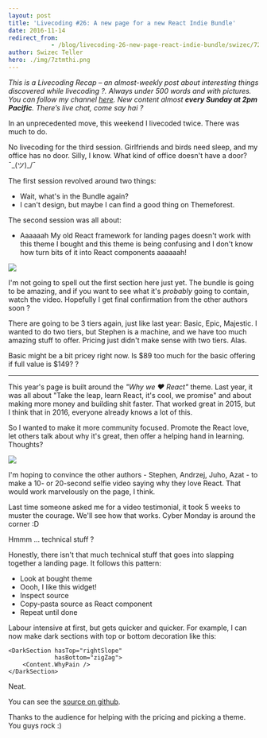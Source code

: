 ```yaml
---
layout: post
title: 'Livecoding #26: A new page for a new React Indie Bundle'
date: 2016-11-14
redirect_from: 
            - /blog/livecoding-26-new-page-react-indie-bundle/swizec/7211
author: Swizec Teller
hero: ./img/7ztmthi.png
---
```

_This is a Livecoding Recap – an almost-weekly post about interesting things discovered while livecoding ?. Always under 500 words and with pictures. You can follow my channel [here](https://livecoding.tv/swizec). New content almost **every Sunday at 2pm Pacific**. There’s live chat, come say hai ?_



In an unprecedented move, this weekend I livecoded twice. There was much to do.







No livecoding for the third session. Girlfriends and birds need sleep, and my office has no door. Silly, I know. What kind of office doesn't have a door? ¯\_(ツ)\_/¯



The first session revolved around two things:



- Wait, what's in the Bundle again?
- I can't design, but maybe I can find a good thing on Themeforest.



The second session was all about:



- Aaaaaah My old React framework for landing pages doesn't work with this theme I bought and this theme is being confusing and I don't know how turn bits of it into React components aaaaaah!



![](./img/FpcN8fN.gif)



I'm not going to spell out the first section here just yet. The bundle is going to be amazing, and if you want to see what it's _probably_ going to contain, watch the video. Hopefully I get final confirmation from the other authors soon ?



There are going to be 3 tiers again, just like last year: Basic, Epic, Majestic. I wanted to do two tiers, but Stephen is a machine, and we have too much amazing stuff to offer. Pricing just didn't make sense with two tiers. Alas.



Basic might be a bit pricey right now. Is $89 too much for the basic offering if full value is $149? ?



* * *



This year's page is built around the _"Why we ❤️ React"_ theme. Last year, it was all about "Take the leap, learn React, it's cool, we promise" and about making more money and building shit faster. That worked great in 2015, but I think that in 2016, everyone already knows a lot of this.



So I wanted to make it more community focused. Promote the React love, let others talk about why it's great, then offer a helping hand in learning. Thoughts?



![](./img/7ztmthi.png)



I'm hoping to convince the other authors - Stephen, Andrzej, Juho, Azat - to make a 10- or 20-second selfie video saying why they love React. That would work marvelously on the page, I think.



Last time someone asked me for a video testimonial, it took 5 weeks to muster the courage. We'll see how that works. Cyber Monday is around the corner :D



Hmmm ... technical stuff ?



Honestly, there isn't that much technical stuff that goes into slapping together a landing page. It follows this pattern:



- Look at bought theme
- Oooh, I like this widget!
- Inspect source
- Copy-pasta source as React component
- Repeat until done



Labour intensive at first, but gets quicker and quicker. For example, I can now make dark sections with top or bottom decoration like this:



```
<DarkSection hasTop="rightSlope"
             hasBottom="zigZag">
    <Content.WhyPain />
</DarkSection>
```



Neat.



You can see the [source on github](https://github.com/Swizec/new-react-bundle-page).



Thanks to the audience for helping with the pricing and picking a theme. You guys rock :)
